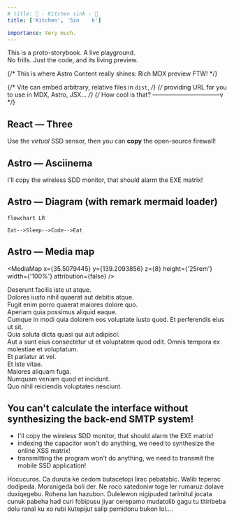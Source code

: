 ```yaml
---
# title: 🥞 - Kitchen sink - 🥘
title: ['Kitchen', 'Sin    k']

importance: Very much.
---
```


This is a proto-storybook. A live playground.  
No frills. Just the code, and its living preview.

{/* This is where Astro Content really shines: Rich MDX preview FTW! */}


{/* Vite can embed arbitrary, relative files in `dist`, */}
{/* providing URL for you to use in MDX, Astro, JSX… */}
{/* How cool is that? ———————————v */}

## React — Three

<ThreeJuggler client:load count={10} />

Use the _virtual_ SSD sensor, then you can **copy** the open-source firewall!

## Astro — Asciinema

<AsciinemaPlayer url={asciiCastDemo1} />

I'll copy the wireless SDD monitor, that should alarm the EXE matrix!

## Astro — Diagram (with remark mermaid loader)

```mermaid
flowchart LR

Eat-->Sleep-->Code-->Eat
```

## Astro — Media map

<MediaMap
  x={35.5079445}
  y={139.2093856}
  z={8}
  height={'25rem'}
  width={'100%'}
  attribution={false}
/>

Deserunt facilis iste ut atque.  
Dolores iusto nihil quaerat aut debitis atque.  
Fugit enim porro quaerat maiores dolore quo.  
Aperiam quia possimus aliquid eaque.  
Cumque in modi quia dolorem eos voluptate iusto quod.
Et perferendis eius ut sit.  
Quia soluta dicta quasi qui aut adipisci.  
Aut a sunt eius consectetur ut et voluptatem quod odit.
Omnis tempora ex molestiae et voluptatum.  
Et pariatur at vel.  
Et iste vitae.  
Maiores aliquam fuga.  
Numquam veniam quod et incidunt.  
Quo nihil reiciendis voluptates nesciunt.

## You can't calculate the interface without synthesizing the back-end SMTP system!

- I'll copy the wireless SDD monitor, that should alarm the EXE matrix!
- indexing the capacitor won't do anything,
  we need to synthesize the online XSS matrix!
- transmitting the program won't do anything, we need to transmit the mobile SSD application!

Hocucuros. Ca duruta ke cedom butacetopi lirac pebatabic. Walib teperac dodipeda. Moranigeda boli der. Ne roco xatedoniw toge ler rumaruz dolave duxiqegebu. Rohena lan hazubon. Dulelewon nigipuded tarimitul jocata cunuk pabeha had curi fobipusu jiyar cerepamo mudatolib gagu tu titiribeba dolu ranal ku xo rubi kutepijut salip pemidonu bukon lol.…
